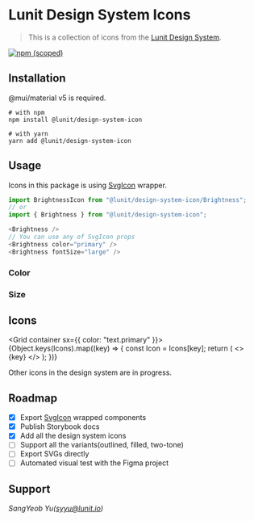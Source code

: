 
<Meta title="Lunit Design System Icons" />

# Lunit Design System Icons

> This is a collection of icons from the [Lunit Design System](https://www.figma.com/file/ygzUKBGrGxEYzkhUwoOC3U/Lunit-Design-System?node-id=4604%3A96681).

[![npm (scoped)](https://img.shields.io/npm/v/@lunit/design-system-icons)](https://www.npmjs.com/package/@lunit/design-system-icons)

## Installation

@mui/material v5 is required.

```shell
# with npm
npm install @lunit/design-system-icon

# with yarn
yarn add @lunit/design-system-icon
```

## Usage

Icons in this package is using [SvgIcon](https://mui.com/components/icons/#svgicon) wrapper.

```ts
import BrightnessIcon from "@lunit/design-system-icon/Brightness";
// or
import { Brightness } from "@lunit/design-system-icon";

<Brightness />
// You can use any of SvgIcon props
<Brightness color="primary" />
<Brightness fontSize="large" />
```

### Color

<Canvas>
  <Story name="color">
    <BrightnessIcon />
    <BrightnessIcon color="primary" />
    <BrightnessIcon color="secondary" />
    <BrightnessIcon color="success" />
    <BrightnessIcon color="action" />
    <BrightnessIcon color="disabled" />
    <BrightnessIcon sx={{ color: pink[500] }} />
  </Story>
</Canvas>

### Size

<Canvas>
  <Story name="size">
    <BrightnessIcon fontSize="small" />
    <BrightnessIcon />
    <BrightnessIcon fontSize="large" />
    <BrightnessIcon sx={{ fontSize: 40 }} />
  </Story>
</Canvas>

## Icons

<Grid container sx={{ color: "text.primary" }}>
  {Object.keys(Icons).map((key) => {
    const Icon = Icons[key];
    return (
      <>
        <Grid item xs={2} key={key}>
          <Typography>{key}</Typography>
        </Grid>
        <Grid item xs={10}>
          <Icon />
        </Grid>
      </>
    );
  })}
</Grid>

Other icons in the design system are in progress.

## Roadmap

- [x] Export [SvgIcon](https://mui.com/components/icons/#svgicon) wrapped components
- [x] Publish Storybook docs
- [x] Add all the design system icons
- [ ] Support all the variants(outlined, filled, two-tone)
- [ ] Export SVGs directly
- [ ] Automated visual test with the Figma project

## Support

_SangYeob Yu(syyu@lunit.io)_
